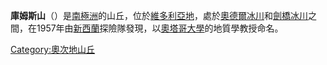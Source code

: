 {{Coord|76|47|S|160|0|E|source:GNIS|display=title}}

'''庫姆斯山'''（{{lang-en|Coombs Hills}}）是[[南極洲|南極洲]]的山丘，位於[[維多利亞地|維多利亞地]]，處於[[奧德爾冰川|奧德爾冰川]]和[[劍橋冰川|劍橋冰川]]之間，在1957年由[[新西蘭|新西蘭]]探險隊發現，以[[奧塔哥大學|奧塔哥大學]]的地質學教授命名。

{{DEFAULTSORT:Coombs Hills}}
[[Category:奧次地山丘|Category:奧次地山丘]]


{{OatesLand-geo-stub}}